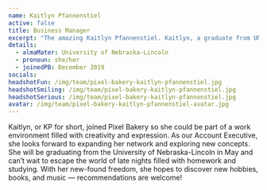 ```yaml
---
name: Kaitlyn Pfannenstiel
active: false
title: Business Manager
excerpt: "The amazing Kaitlyn Pfannenstiel. Kaitlyn, a graduate from UNL, was an Account Executive and Business Manager for Pixel Bakery."
details:
  - almaMater: University of Nebraska-Lincoln
  - pronoun: she/her
  - joinedPB: December 2019
socials:
headshotFun: /img/team/pixel-bakery-kaitlyn-pfannenstiel.jpg
headshotSmiling: /img/team/pixel-bakery-kaitlyn-pfannenstiel.jpg
headshotSerious: /img/team/pixel-bakery-kaitlyn-pfannenstiel.jpg
avatar: /img/team/pixel-bakery-kaitlyn-pfannenstiel-avatar.jpg
---
```

Kaitlyn, or KP for short, joined Pixel Bakery so she could be part of a work environment filled with creativity and expression. As our Account Executive, she looks forward to expanding her network and exploring new concepts. She will be graduating from the University of Nebraska-Lincoln in May and can’t wait to escape the world of late nights filled with homework and studying. With her new-found freedom, she hopes to discover new hobbies, books, and music — recommendations are welcome!